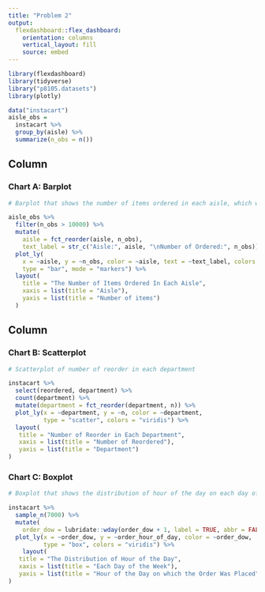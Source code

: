 ```yaml
---
title: "Problem 2"
output: 
  flexdashboard::flex_dashboard:
    orientation: columns
    vertical_layout: fill
    source: embed
---
```


```r
library(flexdashboard)
library(tidyverse)
library("p8105.datasets")
library(plotly)
```

```r
data("instacart")
aisle_obs = 
  instacart %>%
  group_by(aisle) %>% 
  summarize(n_obs = n())
```
Column {data-width=650}
-----------------------------------------------------------------------

### Chart A: Barplot

```r
# Barplot that shows the number of items ordered in each aisle, which with more than 10000 items ordered.    

aisle_obs %>% 
  filter(n_obs > 10000) %>% 
  mutate(
    aisle = fct_reorder(aisle, n_obs),
    text_label = str_c("Aisle:", aisle, "\nNumber of Ordered:", n_obs)) %>% 
  plot_ly(
    x = ~aisle, y = ~n_obs, color = ~aisle, text = ~text_label, colors = "viridis",
    type = "bar", mode = "markers") %>% 
  layout(
    title = "The Number of Items Ordered In Each Aisle",
    xaxis = list(title = "Aisle"),
    yaxis = list(title = "Number of items")
  )
```

Column {data-width=350}
-----------------------------------------------------------------------

### Chart B: Scatterplot

```r
# Scatterplot of number of reorder in each department

instacart %>% 
  select(reordered, department) %>% 
  count(department) %>%  
  mutate(department = fct_reorder(department, n)) %>% 
  plot_ly(x = ~department, y = ~n, color = ~department,
          type = "scatter", colors = "viridis") %>% 
  layout(
   title = "Number of Reorder in Each Department",
   xaxis = list(title = "Number of Reordered"),
   yaxis = list(title = "Department")
)
```

### Chart C: Boxplot

```r
# Boxplot that shows the distribution of hour of the day on each day of the week

instacart %>% 
  sample_n(7000) %>% 
  mutate(
    order_dow = lubridate::wday(order_dow + 1, label = TRUE, abbr = FALSE)) %>% 
  plot_ly(x = ~order_dow, y = ~order_hour_of_day, color = ~order_dow,
          type = "box", colors = "viridis") %>% 
    layout(
   title = "The Distribution of Hour of the Day",
   xaxis = list(title = "Each Day of the Week"),
   yaxis = list(title = "Hour of the Day on which the Order Was Placed")
)
```

